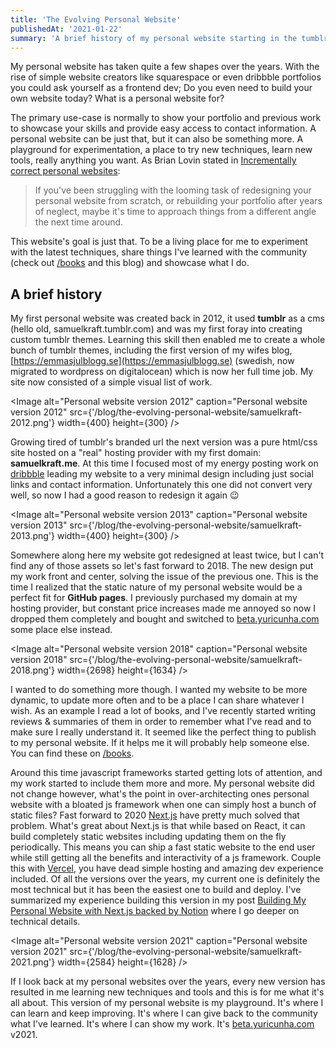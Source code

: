 ```yaml
---
title: 'The Evolving Personal Website'
publishedAt: '2021-01-22'
summary: 'A brief history of my personal website starting in the tumblr era.'
---
```


My personal website has taken quite a few shapes over the years. With the rise of simple website creators like squarespace or even dribbble portfolios you could ask yourself as a frontend dev; Do you even need to build your own website today? What is a personal website for?

The primary use-case is normally to show your portfolio and previous work to showcase your skills and provide easy access to contact information. A personal website can be just that, but it can also be something more. A playground for experimentation, a place to try new techniques, learn new tools, really anything you want. As Brian Lovin stated in [Incrementally correct personal websites](https://brianlovin.com/overthought/incrementally-correct-personal-websites):

> If you've been struggling with the looming task of redesigning your personal website from scratch, or rebuilding your portfolio after years of neglect, maybe it's time to approach things from a different angle the next time around.

This website's goal is just that. To be a living place for me to experiment with the latest techniques, share things I've learned with the community (check out [/books](/books) and this blog) and showcase what I do.

## A brief history

My first personal website was created back in 2012, it used **tumblr** as a cms (hello old, samuelkraft.tumblr.com) and was my first foray into creating custom tumblr themes. Learning this skill then enabled me to create a whole bunch of tumblr themes, including the first version of my wifes blog, [https://emmasjulblogg.se](https://emmasjulblogg.se) (swedish, now migrated to wordpress on digitalocean) which is now her full time job. My site now consisted of a simple visual list of work.

<Image
  alt="Personal website version 2012"
  caption="Personal website version 2012"
  src={'/blog/the-evolving-personal-website/samuelkraft-2012.png'}
  width={400}
  height={300}
/>

Growing tired of tumblr's branded url the next version was a pure html/css site hosted on a "real" hosting provider with my first domain: **samuelkraft.me**. At this time I focused most of my energy posting work on [dribbble](https://dribbble.com/samuelkraft) leading my website to a very minimal design including just social links and contact information. Unfortunately this one did not convert very well, so now I had a good reason to redesign it again 😉

<Image
  alt="Personal website version 2013"
  caption="Personal website version 2013"
  src={'/blog/the-evolving-personal-website/samuelkraft-2013.png'}
  width={400}
  height={300}
/>

Somewhere along here my website got redesigned at least twice, but I can't find any of those assets so let's fast forward to 2018. The new design put my work front and center, solving the issue of the previous one. This is the time I realized that the static nature of my personal website would be a perfect fit for **GitHub pages**. I previously purchased my domain at my hosting provider, but constant price increases made me annoyed so now I dropped them completely and bought and switched to [beta.yuricunha.com](http://beta.yuricunha.com) some place else instead.

<Image
  alt="Personal website version 2018"
  caption="Personal website version 2018"
  src={'/blog/the-evolving-personal-website/samuelkraft-2018.png'}
  width={2698}
  height={1634}
/>

I wanted to do something more though. I wanted my website to be more dynamic, to update more often and to be a place I can share whatever I wish. As an example I read a lot of books, and I've recently started writing reviews & summaries of them in order to remember what I've read and to make sure I really understand it. It seemed like the perfect thing to publish to my personal website. If it helps me it will probably help someone else. You can find these on [/books](/books).

Around this time javascript frameworks started getting lots of attention, and my work started to include them more and more. My personal website did not change however, what's the point in over-architecting ones personal website with a bloated js framework when one can simply host a bunch of static files? Fast forward to 2020 [Next.js](https://nextjs.org) have pretty much solved that problem. What's great about Next.js is that while based on React, it can build completely static websites including updating them on the fly periodically. This means you can ship a fast static website to the end user while still getting all the benefits and interactivity of a js framework. Couple this with [Vercel](https://vercel.com), you have dead simple hosting and amazing dev experience included. Of all the versions over the years, my current one is definitely the most technical but it has been the easiest one to build and deploy. I've summarized my experience building this version in my post [Building My Personal Website with Next.js backed by Notion](/blog/personal-website-with-next-and-notion) where I go deeper on technical details.

<Image
  alt="Personal website version 2021"
  caption="Personal website version 2021"
  src={'/blog/the-evolving-personal-website/samuelkraft-2021.png'}
  width={2584}
  height={1628}
/>

If I look back at my personal websites over the years, every new version has resulted in me learning new techniques and tools and this is for me what it's all about. This version of my personal website is my playground. It's where I can learn and keep improving. It's where I can give back to the community what I've learned. It's where I can show my work. It's [beta.yuricunha.com](http://beta.yuricunha.com) v2021.
